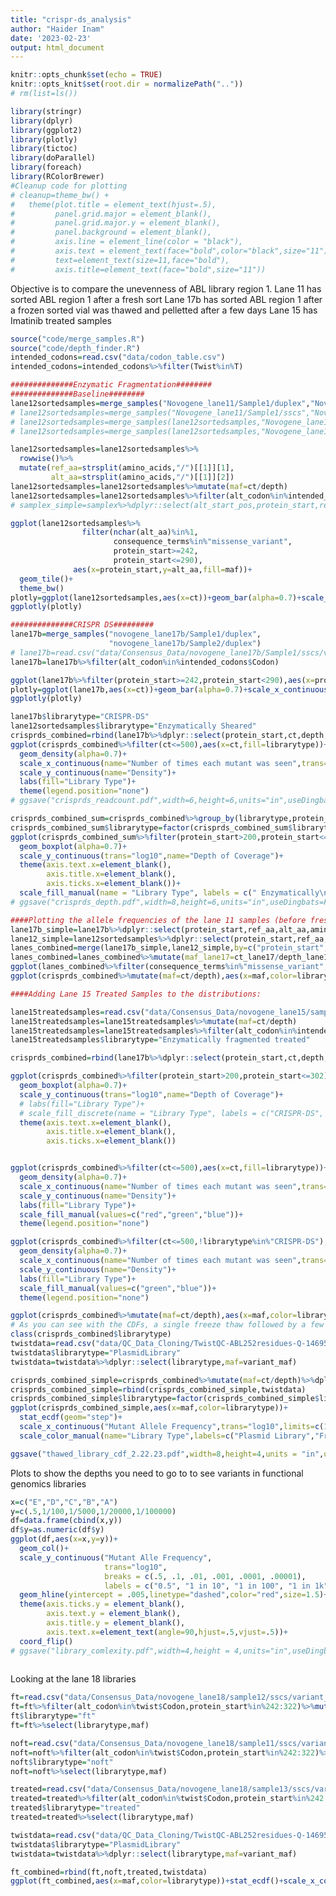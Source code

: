 ```yaml
---
title: "crispr-ds_analysis"
author: "Haider Inam"
date: '2023-02-23'
output: html_document
---
```


```r
knitr::opts_chunk$set(echo = TRUE)
knitr::opts_knit$set(root.dir = normalizePath(".."))
# rm(list=ls())

library(stringr)
library(dplyr)
library(ggplot2)
library(plotly)
library(tictoc)
library(doParallel)
library(foreach)
library(RColorBrewer)
#Cleanup code for plotting
# cleanup=theme_bw() +
#   theme(plot.title = element_text(hjust=.5), 
#         panel.grid.major = element_blank(),
#         panel.grid.major.y = element_blank(),
#         panel.background = element_blank(),
#         axis.line = element_line(color = "black"),
#         axis.text = element_text(face="bold",color="black",size="11"),
#         text=element_text(size=11,face="bold"),
#         axis.title=element_text(face="bold",size="11"))
```

Objective is to compare the unevenness of ABL library region 1.
Lane 11 has sorted ABL region 1 after a fresh sort
Lane 17b has sorted ABL region 1 after a frozen sorted vial was thawed and pelletted after a few days
Lane 15 has Imatinib treated samples
```r
source("code/merge_samples.R")
source("code/depth_finder.R")
intended_codons=read.csv("data/codon_table.csv")
intended_codons=intended_codons%>%filter(Twist%in%T)

##############Enzymatic Fragmentation########
##############Baseline########
lane12sortedsamples=merge_samples("Novogene_lane11/Sample1/duplex","Novogene_lane11/Sample2/duplex")
# lane12sortedsamples=merge_samples("Novogene_lane11/Sample1/sscs","Novogene_lane11/Sample2/sscs")
# lane12sortedsamples=merge_samples(lane12sortedsamples,"Novogene_lane11/Sample3/sscs")
# lane12sortedsamples=merge_samples(lane12sortedsamples,"Novogene_lane11/Sample4/sscs")

lane12sortedsamples=lane12sortedsamples%>%
  rowwise()%>%
  mutate(ref_aa=strsplit(amino_acids,"/")[[1]][1],
         alt_aa=strsplit(amino_acids,"/")[[1]][2])
lane12sortedsamples=lane12sortedsamples%>%mutate(maf=ct/depth)
lane12sortedsamples=lane12sortedsamples%>%filter(alt_codon%in%intended_codons$Codon)
# samplex_simple=samplex%>%dplyr::select(alt_start_pos,protein_start,ref,alt,ref_aa,alt_aa,consequence_terms,ct,depth,maf)

ggplot(lane12sortedsamples%>%
                filter(nchar(alt_aa)%in%1,
                       consequence_terms%in%"missense_variant",
                       protein_start>=242,
                       protein_start<=290),
              aes(x=protein_start,y=alt_aa,fill=maf))+
  geom_tile()+
  theme_bw()
plotly=ggplot(lane12sortedsamples,aes(x=ct))+geom_bar(alpha=0.7)+scale_x_continuous(limits=c(0,500))
ggplotly(plotly)

##############CRISPR DS#########
lane17b=merge_samples("novogene_lane17b/Sample1/duplex",
                      "novogene_lane17b/Sample2/duplex")
# lane17b=read.csv("data/Consensus_Data/novogene_lane17b/Sample1/sscs/variant_caller_outputs/variants_unique_ann.csv",header = T,stringsAsFactors = F)
lane17b=lane17b%>%filter(alt_codon%in%intended_codons$Codon)

ggplot(lane17b%>%filter(protein_start>=242,protein_start<290),aes(x=protein_start,y=alt_aa,fill=ct))+geom_tile()
plotly=ggplot(lane17b,aes(x=ct))+geom_bar(alpha=0.7)+scale_x_continuous(limits=c(0,500))
ggplotly(plotly)

lane17b$librarytype="CRISPR-DS"
lane12sortedsamples$librarytype="Enzymatically Sheared"
crisprds_combined=rbind(lane17b%>%dplyr::select(protein_start,ct,depth,librarytype),lane12sortedsamples%>%dplyr::select(protein_start,ct,depth,librarytype))
ggplot(crisprds_combined%>%filter(ct<=500),aes(x=ct,fill=librarytype))+
  geom_density(alpha=0.7)+
  scale_x_continuous(name="Number of times each mutant was seen",trans="log10")+
  scale_y_continuous(name="Density")+
  labs(fill="Library Type")+
  theme(legend.position="none")
# ggsave("crisprds_readcount.pdf",width=6,height=6,units="in",useDingbats=F)

crisprds_combined_sum=crisprds_combined%>%group_by(librarytype,protein_start)%>%summarize(depth=mean(depth))
crisprds_combined_sum$librarytype=factor(crisprds_combined_sum$librarytype,levels=c("Enzymatically Sheared","CRISPR-DS"))
ggplot(crisprds_combined_sum%>%filter(protein_start>200,protein_start<=302),aes(x=librarytype,y=depth,fill=librarytype))+
  geom_boxplot(alpha=0.7)+
  scale_y_continuous(trans="log10",name="Depth of Coverage")+
  theme(axis.text.x=element_blank(),
        axis.title.x=element_blank(),
        axis.ticks.x=element_blank())+
  scale_fill_manual(name = "Library Type", labels = c(" Enzymatically\n Sheared","CRISPR-DS"),values=c("blue","red"))
# ggsave("crisprds_depth.pdf",width=8,height=6,units="in",useDingbats=F)

####Plotting the allele frequencies of the lane 11 samples (before fresh thaw) and lane 17 samples (after fresh thaw)
lane17b_simple=lane17b%>%dplyr::select(protein_start,ref_aa,alt_aa,amino_acids,consequence_terms,ct,depth)
lane12_simple=lane12sortedsamples%>%dplyr::select(protein_start,ref_aa,alt_aa,amino_acids,consequence_terms,ct,depth)
lanes_combined=merge(lane17b_simple,lane12_simple,by=c("protein_start","ref_aa","alt_aa","amino_acids","consequence_terms"),suffixes = c("_lane17","_lane12"))
lanes_combined=lanes_combined%>%mutate(maf_lane17=ct_lane17/depth_lane17,maf_lane12=ct_lane12/depth_lane12)
ggplot(lanes_combined%>%filter(consequence_terms%in%"missense_variant",protein_start>=242,protein_start<=494),aes(x=maf_lane17,y=maf_lane12))+geom_point()+scale_x_continuous(trans="log10")+scale_y_continuous(trans="log10")+geom_abline()
ggplot(crisprds_combined%>%mutate(maf=ct/depth),aes(x=maf,color=librarytype))+stat_ecdf(geom="step")+scale_x_continuous(trans="log10")+scale_color_manual(labels=c("Freeze thawed","Freshly Sorted"),values=c("Red","Green"))

####Adding Lane 15 Treated Samples to the distributions:

lane15treatedsamples=read.csv("data/Consensus_Data/novogene_lane15/sample_7/duplex/variant_caller_outputs/variants_unique_ann.csv",header = T,stringsAsFactors = F)
lane15treatedsamples=lane15treatedsamples%>%mutate(maf=ct/depth)
lane15treatedsamples=lane15treatedsamples%>%filter(alt_codon%in%intended_codons$Codon)
lane15treatedsamples$librarytype="Enzymatically fragmented treated"

crisprds_combined=rbind(lane17b%>%dplyr::select(protein_start,ct,depth,librarytype),lane12sortedsamples%>%dplyr::select(protein_start,ct,depth,librarytype),lane15treatedsamples%>%dplyr::select(protein_start,ct,depth,librarytype))

ggplot(crisprds_combined%>%filter(protein_start>200,protein_start<=302),aes(x=librarytype,y=depth,fill=librarytype))+
  geom_boxplot(alpha=0.7)+
  scale_y_continuous(trans="log10",name="Depth of Coverage")+
  # labs(fill="Library Type")+
  # scale_fill_discrete(name = "Library Type", labels = c("CRISPR-DS", " Enzymatically\n Sheared"))+
  theme(axis.text.x=element_blank(),
        axis.title.x=element_blank(),
        axis.ticks.x=element_blank())


ggplot(crisprds_combined%>%filter(ct<=500),aes(x=ct,fill=librarytype))+
  geom_density(alpha=0.7)+
  scale_x_continuous(name="Number of times each mutant was seen",trans="log10")+
  scale_y_continuous(name="Density")+
  labs(fill="Library Type")+
  scale_fill_manual(values=c("red","green","blue"))+
  theme(legend.position="none")

ggplot(crisprds_combined%>%filter(ct<=500,!librarytype%in%"CRISPR-DS"),aes(x=ct,fill=librarytype))+
  geom_density(alpha=0.7)+
  scale_x_continuous(name="Number of times each mutant was seen",trans="log10")+
  scale_y_continuous(name="Density")+
  labs(fill="Library Type")+
  scale_fill_manual(values=c("green","blue"))+
  theme(legend.position="none")

ggplot(crisprds_combined%>%mutate(maf=ct/depth),aes(x=maf,color=librarytype))+stat_ecdf(geom="step")+scale_x_continuous(trans="log10")+scale_color_manual(labels=c("Freeze Thawed","Freshly Sorted Treated","Freshly Sorted"),values=c("Red","Blue","Green"))
# As you can see with the CDFs, a single freeze thaw followed by a few days of growth can really mess up the evenness of the library
class(crisprds_combined$librarytype)
twistdata=read.csv("data/QC_Data_Cloning/TwistQC-ABL252residues-Q-146958.csv",header = T,stringsAsFactors = F)
twistdata$librarytype="PlasmidLibrary"
twistdata=twistdata%>%dplyr::select(librarytype,maf=variant_maf)

crisprds_combined_simple=crisprds_combined%>%mutate(maf=ct/depth)%>%dplyr::select(-c("protein_start","ct","depth"))
crisprds_combined_simple=rbind(crisprds_combined_simple,twistdata)
crisprds_combined_simple$librarytype=factor(crisprds_combined_simple$librarytype,levels=c("PlasmidLibrary","Enzymatically Sheared","Enzymatically fragmented treated","CRISPR-DS"))
ggplot(crisprds_combined_simple,aes(x=maf,color=librarytype))+
  stat_ecdf(geom="step")+
  scale_x_continuous("Mutant Allele Frequency",trans="log10",limits=c(1e-5,1e-2))+
  scale_color_manual(name="Library Type",labels=c("Plasmid Library","Freshly Sorted","Freshly Sorted Treated","Freeze Thawed"),values=c("Gray","Green","Blue","Red"))

ggsave("thawed_library_cdf_2.22.23.pdf",width=8,height=4,units = "in",useDingbats=F)
```


Plots to show the depths you need to go to to see variants in functional genomics libraries
```r
x=c("E","D","C","B","A")
y=c(.5,1/100,1/5000,1/20000,1/100000)
df=data.frame(cbind(x,y))
df$y=as.numeric(df$y)
ggplot(df,aes(x=x,y=y))+
  geom_col()+
  scale_y_continuous("Mutant Alle Frequency",
                     trans="log10",
                     breaks = c(.5, .1, .01, .001, .0001, .00001), 
                     labels = c("0.5", "1 in 10", "1 in 100", "1 in 1k","1 in 10k","1 in 100k"))+
  geom_hline(yintercept = .005,linetype="dashed",color="red",size=1.5)+
  theme(axis.ticks.y = element_blank(),
        axis.text.y = element_blank(),
        axis.title.y = element_blank(),
        axis.text.x=element_text(angle=90,hjust=.5,vjust=.5))+
  coord_flip()
# ggsave("library_comlexity.pdf",width=4,height = 4,units="in",useDingbats=F)
  
```


Looking at the lane 18 libraries

```r
ft=read.csv("data/Consensus_Data/novogene_lane18/sample12/sscs/variant_caller_outputs/variants_unique_ann.csv")
ft=ft%>%filter(alt_codon%in%twist$Codon,protein_start%in%242:322)%>%mutate(maf=ct/depth)
ft$librarytype="ft"
ft=ft%>%select(librarytype,maf)

noft=read.csv("data/Consensus_Data/novogene_lane18/sample11/sscs/variant_caller_outputs/variants_unique_ann.csv")
noft=noft%>%filter(alt_codon%in%twist$Codon,protein_start%in%242:322)%>%mutate(maf=ct/depth)
noft$librarytype="noft"
noft=noft%>%select(librarytype,maf)

treated=read.csv("data/Consensus_Data/novogene_lane18/sample13/sscs/variant_caller_outputs/variants_unique_ann.csv")
treated=treated%>%filter(alt_codon%in%twist$Codon,protein_start%in%242:322)%>%mutate(maf=ct/depth)
treated$librarytype="treated"
treated=treated%>%select(librarytype,maf)

twistdata=read.csv("data/QC_Data_Cloning/TwistQC-ABL252residues-Q-146958.csv",header = T,stringsAsFactors = F)
twistdata$librarytype="PlasmidLibrary"
twistdata=twistdata%>%dplyr::select(librarytype,maf=variant_maf)

ft_combined=rbind(ft,noft,treated,twistdata)
ggplot(ft_combined,aes(x=maf,color=librarytype))+stat_ecdf()+scale_x_continuous("Mutant Allele Frequency",trans="log10",limits=c(1e-5,1e-3))+scale_color_manual(name="Library Type",labels=c("Freeze Thawed","Freshly Sorted","Plasmid Library","6 D Imatinib Treated"),values=c("Green","Blue","Gray","Red"))
  
```

